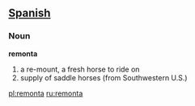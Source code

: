 == [[Spanish]] ==

===Noun===
'''remonta'''

# a re-mount, a fresh horse to ride on
# supply of saddle horses (from Southwestern U.S.)

[[pl:remonta]]
[[ru:remonta]]